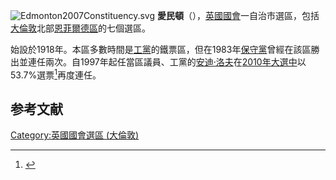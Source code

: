 [[File:Edmonton2007Constituency.svg|right]]
'''愛民頓'''（{{lang-en|Edmonton}}），[[英國|英國]][[英國國會|國會]]一自治市選區，包括[[大倫敦|大倫敦]]北部[[恩菲爾德區|恩菲爾德區]]的七個選區。

始設於1918年。本區多數時間是[[工黨_(英國)|工黨]]的鐵票區，但在1983年[[保守黨_(英國)|保守黨]]曾經在該區勝出並連任兩次。自1997年起任當區議員、工黨的[[安迪·洛夫|安迪·洛夫]]在[[2010年英國大選|2010年大選中]]以53.7%選票<ref name="">{{cite news
|publisher=[[英國廣播公司|英國廣播公司]]
|date=2010年5月7日
|title=Election 2010/Constituency/Edmonton
|url=http://news.bbc.co.uk/1/shared/election2010/results/constituency/b59.stm
|accessdate=2010年10月3日
|archive-date=2017年8月23日
|archive-url=https://web.archive.org/web/20170823102811/http://news.bbc.co.uk/1/shared/election2010/results/constituency/b59.stm
|dead-url=no
}}</ref>再度連任。
==参考文献==
<div class="references-small">
<references><references/>
</div>

{{DEFAULTSORT:Edmonton (UK Parliament constituency)}}
{{英國國會選區 (倫敦)}}
[[Category:英國國會選區_(大倫敦)|Category:英國國會選區 (大倫敦)]]